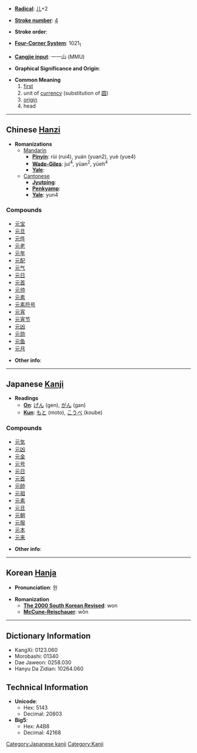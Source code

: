 * '''[[Wiktionary:Chinese radical index| Radical]]''': [[Wiktionary:Chinese radical index 儿|儿]]+2

* '''[[Wiktionary:Chinese total strokes index|Stroke number]]''': [[Wiktionary:Chinese total strokes index 4|4]]

* '''Stroke order''': 

* '''[[Wiktionary:Chinese four corner index|Four-Corner System]]''': 1021<sub>1</sub>

* '''[[Wiktionary:Chinese Cangjie index|Cangjie input]]''': 一一山 (MMU)

* '''Graphical Significance and Origin''': 

* '''Common Meaning'''
*# [[first]]
*# unit of [[currency]] (substitution of [[圆]])
*# [[origin]]
*# head


----
== Chinese [[Hanzi]] ==

* '''Romanizations'''
** [[Mandarin]]
*** '''[[Pinyin]]''': rùi (rui4), yuán (yuan2), yuè (yue4)
*** '''[[Wade-Giles]]''': jui<sup>4</sup>, yüan<sup>2</sup>, yüeh<sup>4</sup>
*** '''[[Yale]]''': 
**[[Cantonese]]
***'''[[Jyutping]]''':
***'''[[Penkyamp]]''': 
***'''[[Yale]]''': yun4

===Compounds===
*[[元宝]]
*[[元旦]]
*[[元件]]
*[[元老]]
*[[元年]]
*[[元配]]
*[[元气]]
*[[元日]]
*[[元首]]
*[[元帅]]
*[[元素]]
*[[元素符号]]
*[[元宵]]
*[[元宵节]]
*[[元凶]]
*[[元勋]]
*[[元鱼]]
*[[元月]]

* '''Other info''': 

----

== Japanese [[Kanji]] ==
<font lang="ja">
* '''Readings'''
** '''[[On]]''': [[げん]] (gen), [[がん]] (gan)
** '''[[Kun]]''': [[もと]] (moto), [[こうべ]] (koube)

===Compounds===
*[[元気]]
*[[元凶]]
*[[元金]]
*[[元号]]
*[[元日]]
*[[元首]]
*[[元帥]]
*[[元祖]]
*[[元素]]
*[[元旦]]
*[[元朝]]
*[[元服]]
*[[元本]]
*[[元来]]

* '''Other info''':  
</font>
----

== Korean [[Hanja]] ==

* '''Pronunciation''': 원

* '''Romanization'''
** '''[[The 2000 South Korean Revised Romanization|The 2000 South Korean Revised]]''': won
** '''[[McCune-Reischauer]]''': wŏn

----

== Dictionary Information ==

* KangXi: 0123.060
* Morobashi: 01340
* Dae Jaweon: 0258.030
* Hanyu Da Zidian: 10264.060

== Technical Information ==

* '''Unicode''':
** Hex: 5143
** Decimal: 20803
* '''Big5''':
** Hex: A4B8
** Decimal: 42168

[[Category:Japanese kanji]]
[[Category:Kanji]]